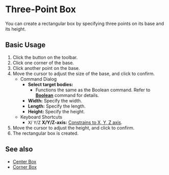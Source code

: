 
# Three-Point Box

<Reference shortcut='' command='Three-Point Box' button='Toolbar' />

You can create a rectangular box by specifying three points on its base and its height.

## Basic Usage

1. Click the <ButtonIcon type="button-three-point-box" /> button on the toolbar.
2. Click one corner of the base.
3. Click another point on the base.
4. Move the cursor to adjust the size of the base, and click to confirm.
   - <Kst>Command Dialog</Kst>
      - **Select target bodies:**
         - Functions the same as the Boolean command. Refer to [**Boolean**](../solid/boolean) command for details.
      - **Width:** Specify the width.
      - **Length:** Specify the length.
      - **Height:** Specify the height.
   - <Kst>Keyboard Shortcuts</Kst>
      - <kbd>X</kbd>/ <kbd>Y</kbd>/<kbd>Z</kbd> **X/Y/Z-axis:** [Constrains to X, Y, Z axis](./sketching-essentials#constrain-to-an-axis).
5. Move the cursor to adjust the height, and click to confirm.
7. The rectangular box is created.

<VideoPlayer fileName="three-point-box"/>

## See also

- [Center Box](./center-box)
- [Corner Box](./corner-box)